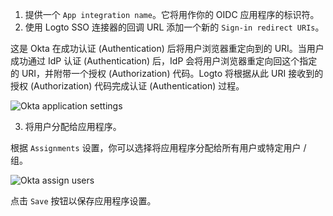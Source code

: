 1. 提供一个 `App integration name`。它将用作你的 OIDC 应用程序的标识符。
2. 使用 Logto SSO 连接器的回调 URL 添加一个新的 `Sign-in redirect URIs`。

这是 Okta 在成功认证 (Authentication) 后将用户浏览器重定向到的 URI。当用户成功通过 IdP 认证 (Authentication) 后，IdP 会将用户浏览器重定向回这个指定的 URI，并附带一个授权 (Authorization) 代码。Logto 将根据从此 URI 接收到的授权 (Authorization) 代码完成认证 (Authentication) 过程。

<img src="/img/assets/okta_application_settings.webp" alt="Okta application settings" />

3. 将用户分配给应用程序。

根据 `Assignments` 设置，你可以选择将应用程序分配给所有用户或特定用户 / 组。

<img src="/img/assets/okta_assign_users.webp" alt="Okta assign users" />

点击 `Save` 按钮以保存应用程序设置。
